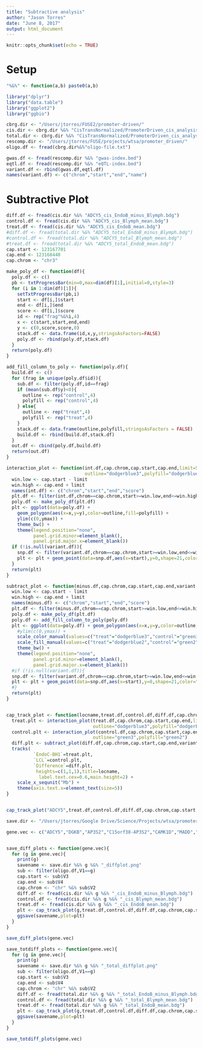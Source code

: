 ```yaml
---
title: "Subtractive analysis"
author: "Jason Torres"
date: "June 8, 2017"
output: html_document
---
```


```r
knitr::opts_chunk$set(echo = TRUE)
```

# Setup 

```r

"%&%" <- function(a,b) paste0(a,b)

library("dplyr")
library("data.table")
library("ggplot2")
library("ggbio")

cbrg.dir <- "/Users/jtorres/FUSE2/promoter-driven/"
cis.dir <- cbrg.dir %&% "CisTransNormalized/PromoterDriven_cis_analysis/Cis_analysis/"
total.dir <- cbrg.dir %&% "CisTransNormalized/PromoterDriven_cis_analysis/Total_analysis/"
rescomp.dir <- "/Users/jtorres/FUSE/projects/wtsa/promoter_driven/"
oligo.df <- fread(cbrg.dir%&%"oligo-file.txt")

```

```r
gwas.df <- fread(rescomp.dir %&% "gwas-index.bed")
eqtl.df <- fread(rescomp.dir %&% "eQTL-index.bed")
variant.df <- rbind(gwas.df,eqtl.df)
names(variant.df) <- c("chrom","start","end","name")

```



# Subtractive Plot 


```r

diff.df <- fread(cis.dir %&% "ADCY5_cis_EndoB_minus_Blymph.bdg")
control.df <- fread(cis.dir %&% "ADCY5_cis_Blymph_mean.bdg")
treat.df <- fread(cis.dir %&% "ADCY5_cis_EndoB_mean.bdg")
#diff.df <- fread(total.dir %&% "ADCY5_total_EndoB_minus_Blymph.bdg")
#control.df <- fread(total.dir %&% "ADCY5_total_Blymph_mean.bdg")
#treat.df <- fread(total.dir %&% "ADCY5_total_EndoB_mean.bdg")
cap.start <- 123167701
cap.end <- 123168440
cap.chrom <- "chr3"

make_poly_df <- function(df){
  poly.df <- c()
  pb <- txtProgressBar(min=0,max=dim(df)[1],initial=0,style=3)
  for (i in 1:dim(df)[1]){
    setTxtProgressBar(pb,i)
    start <- df[i,]$start
    end <- df[i,]$end 
    score <- df[i,]$score
    id <- rep("frag"%&%i,4)
    x <- c(start,start,end,end)
    y <- c(0,score,score,0)
    stack.df <- data.frame(id,x,y,stringsAsFactors=FALSE)
    poly.df <- rbind(poly.df,stack.df)
  }
  return(poly.df)
}

add_fill_column_to_poly <- function(poly.df){
  build.df <- c()
  for (frag in unique(poly.df$id)){
    sub.df <- filter(poly.df,id==frag)
    if (mean(sub.df$y)<0){
      outline <- rep("control",4)
      polyfill <- rep("control",4)
    } else{
      outline <- rep("treat",4)
      polyfill <- rep("treat",4)        
    }
    stack.df <- data.frame(outline,polyfill,stringsAsFactors = FALSE)
    build.df <- rbind(build.df,stack.df)
  }
  out.df <- cbind(poly.df,build.df)
  return(out.df)
}

interaction_plot <- function(int.df,cap.chrom,cap.start,cap.end,limit=500000,ymax=1000,variant.df=NULL,
                             outline="dodgerblue3",polyfill="dodgerblue2"){
  win.low <- cap.start - limit 
  win.high <- cap.end + limit 
  names(int.df) <- c("chrom","start","end","score")
  plt.df <- filter(int.df,chrom==cap.chrom,start>=win.low,end<=win.high)
  poly.df <- make_poly_df(plt.df)
  plt <- ggplot(data=poly.df) + 
    geom_polygon(aes(x=x,y=y),color=outline,fill=polyfill) + 
    ylim(c(0,ymax)) + 
    theme_bw() + 
    theme(legend.position="none",
          panel.grid.minor=element_blank(),
          panel.grid.major.x=element_blank()) 
  if (!is.null(variant.df)){
    snp.df <- filter(variant.df,chrom==cap.chrom,start>=win.low,end<=win.high)
    plt <- plt + geom_point(data=snp.df,aes(x=start),y=0,shape=21,color="black",fill="red",size=2)
  }
  return(plt)
}

subtract_plot <- function(minus.df,cap.chrom,cap.start,cap.end,variant.df,limit=500000,ymax=1000){
  win.low <- cap.start - limit 
  win.high <- cap.end + limit 
  names(minus.df) <- c("chrom","start","end","score")
  plt.df <- filter(minus.df,chrom==cap.chrom,start>=win.low,end<=win.high)
  poly.df <- make_poly_df(plt.df)
  poly.df <- add_fill_column_to_poly(poly.df)
  plt <- ggplot(data=poly.df) + geom_polygon(aes(x=x,y=y,color=outline,fill=polyfill)) +
    #ylim(c(0,ymax)) + 
    scale_color_manual(values=c("treat"="dodgerblue3","control"="green3")) + 
    scale_fill_manual(values=c("treat"="dodgerblue2","control"="green2")) + 
    theme_bw() + 
    theme(legend.position="none",
          panel.grid.minor=element_blank(),
          panel.grid.major.x=element_blank()) 
  #if (!is.null(variant.df)){
  snp.df <- filter(variant.df,chrom==cap.chrom,start>=win.low,end<=win.high)
  plt <- plt + geom_point(data=snp.df,aes(x=start),y=0,shape=21,color="black",fill="red",size=2)
  #}
  return(plt)
}


cap_track_plot <- function(locname,treat.df,control.df,diff.df,cap.chrom,cap.start,cap.end,limit,ymax,variant.df){
  treat.plt <- interaction_plot(treat.df,cap.chrom,cap.start,cap.end,limit=limit,ymax=ymax,variant.df,
                                outline="dodgerblue3",polyfill="dodgerblue2")
  control.plt <- interaction_plot(control.df,cap.chrom,cap.start,cap.end,limit=limit,ymax=ymax,variant.df,
                                outline="green3",polyfill="green2")
  diff.plt <- subtract_plot(diff.df,cap.chrom,cap.start,cap.end,variant.df,limit=limit)
  tracks(
          `EndoC-BH1`=treat.plt,
          `LCL`=control.plt,
          `Difference`=diff.plt,
           heights=c(1,1,1),title=locname,
            label.text.cex=0.6,main.height=2) +
    scale_x_sequnit("Mb") + 
    theme(axis.text.x=element_text(size=5))    
}


cap_track_plot("ADCY5",treat.df,control.df,diff.df,cap.chrom,cap.start,cap.end,limit=500000,ymax=1000,variant.df=variant.df)

```


```r

save.dir <- "/Users/jtorres/Google Drive/Science/Projects/wtsa/promoter_driven/cis_normalized/figures/"

gene.vec <- c("ADCY5","DGKB","AP3S2","C15orf38-AP3S2","CAMK1D","MADD","STARD10","NKX6-3","WARS")


save_diff_plots <- function(gene.vec){
  for (g in gene.vec){
    print(g)
    savename <- save.dir %&% g %&% "_diffplot.png"
    sub <- filter(oligo.df,V1==g)
    cap.start <- sub$V3
    cap.end <- sub$V4
    cap.chrom <- "chr" %&% sub$V2
    diff.df <- fread(cis.dir %&% g %&% "_cis_EndoB_minus_Blymph.bdg")
    control.df <- fread(cis.dir %&% g %&% "_cis_Blymph_mean.bdg")
    treat.df <- fread(cis.dir %&% g %&% "_cis_EndoB_mean.bdg")    
    plt <- cap_track_plot(g,treat.df,control.df,diff.df,cap.chrom,cap.start,cap.end,limit=500000,ymax=1000,variant.df=variant.df)
    ggsave(savename,plot=plt)
  }
}

save_diff_plots(gene.vec)

```


```r

save_totdiff_plots <- function(gene.vec){
  for (g in gene.vec){
    print(g)
    savename <- save.dir %&% g %&% "_total_diffplot.png"
    sub <- filter(oligo.df,V1==g)
    cap.start <- sub$V3
    cap.end <- sub$V4
    cap.chrom <- "chr" %&% sub$V2
    diff.df <- fread(total.dir %&% g %&% "_total_EndoB_minus_Blymph.bdg")
    control.df <- fread(total.dir %&% g %&% "_total_Blymph_mean.bdg")
    treat.df <- fread(total.dir %&% g %&% "_total_EndoB_mean.bdg")    
    plt <- cap_track_plot(g,treat.df,control.df,diff.df,cap.chrom,cap.start,cap.end,limit=500000,ymax=1000,variant.df=variant.df)
    ggsave(savename,plot=plt)
  }
}

save_totdiff_plots(gene.vec)

```

